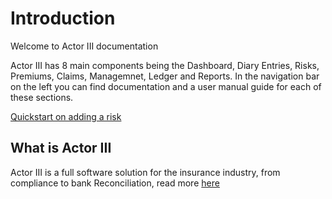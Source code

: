 # Introduction
 
Welcome to Actor III documentation

Actor III has 8 main components being the Dashboard, Diary Entries, Risks, Premiums, Claims, Managemnet, Ledger and Reports.
In the navigation bar on the left you can find documentation and a user manual guide for each of these sections.

[Quickstart on adding a risk](/risk)

## What is Actor III

Actor III is a full software solution for the insurance industry, from compliance to bank Reconciliation, read more [here](/about)



